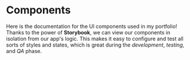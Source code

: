 
<Meta title="Components/Components" />

# Components

Here is the documentation for the UI components used in my portfolio! Thanks to the power of **Storybook**, we can view our components in isolation from our app's logic.
This makes it easy to configure and test all sorts of styles and states, which is great during the _development_, _testing_, and _QA_ phase.
